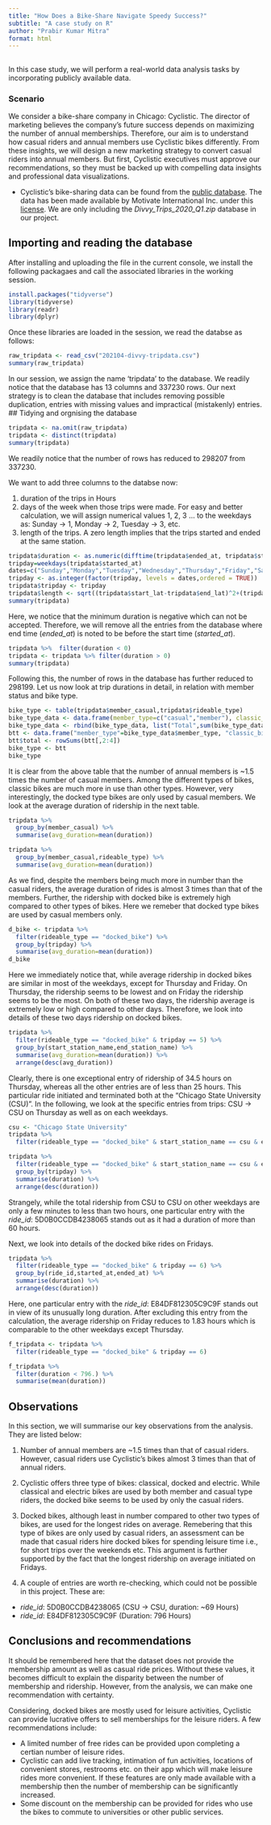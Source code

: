 ```yaml
---
title: "How Does a Bike-Share Navigate Speedy Success?"
subtitle: "A case study on R"
author: "Prabir Kumar Mitra"
format: html
---
```


## 
In this case study, we will perform a real-world data analysis tasks by incorporating publicly available data. 

### Scenario
We consider a bike-share company in Chicago: Cyclistic. The director of marketing believes the company’s future success depends on maximizing the number of annual memberships. Therefore, our aim is to understand how casual riders and annual members use Cyclistic bikes differently. From these insights, we will design a new marketing strategy to convert casual riders into annual members. But first, Cyclistic executives must approve our recommendations, so they must be backed up with compelling data insights and professional data visualizations.

* Cyclistic's bike-sharing data can be found from the [public database](https://divvy-tripdata.s3.amazonaws.com/index.html). The data has been made available by Motivate International Inc. under this
[license](https://www.divvybikes.com/data-license-agreement). We are only including the *Divvy_Trips_2020_Q1.zip* database in our project.

## Importing and reading the database

After installing and uploading the file in the current console, we install the following packagaes and call the associated libraries in the working session.

```r
install.packages("tidyverse")
library(tidyverse)
library(readr)
library(dplyr)
```
Once these libraries are loaded in the session, we read the databse as follows:

```r
raw_tripdata <- read_csv("202104-divvy-tripdata.csv")
summary(raw_tripdata)
```

In our session, we assign the name 'tripdata' to the database. We readily notice that the database has 13 columns and 337230 rows. Our next strategy is to clean the database that includes removing possible duplication, entries with missing values and impractical (mistakenly) entries.
## Tidying and orgnising the database

```r
tripdata <- na.omit(raw_tripdata)
tripdata <- distinct(tripdata)
summary(tripdata)
```
We readily notice that the number of rows has reduced to 298207 from 337230.

We want to add three columns to the databse now:

1. duration of the trips in Hours
2. days of the week when those trips were made. For easy and better calculation, we will assign numerical values 1, 2, 3 ... to the weekdays as: Sunday -> 1, Monday -> 2, Tuesday -> 3, etc.
3. length of the trips. A zero length implies that the trips started and ended at the same station.

```r
tripdata$duration <- as.numeric(difftime(tripdata$ended_at, tripdata$started_at,units="hours"))
tripday=weekdays(tripdata$started_at)
dates=c("Sunday","Monday","Tuesday","Wednesday","Thursday","Friday","Saturday")
tripday <- as.integer(factor(tripday, levels = dates,ordered = TRUE))
tripdata$tripday <- tripday
tripdata$length <- sqrt((tripdata$start_lat-tripdata$end_lat)^2+(tripdata$start_lng-tripdata$end_lng)^2)
summary(tripdata)
```

Here, we notice that the minimum duration is negative which can not be accepted. Therefore, we will remove all the entries from the database where end time (*ended_at*) is noted to be before the start time (*started_at*).

```r
tripdata %>%  filter(duration < 0)
tripdata <- tripdata %>% filter(duration > 0)
summary(tripdata)
```
Following this, the number of rows in the database has further reduced to 298199. Let us now look at trip durations in detail, in relation with member status and bike type.

```r
bike_type <- table(tripdata$member_casual,tripdata$rideable_type)
bike_type_data <- data.frame(member_type=c("casual","member"), classic_bike=bike_type[,1],docked_bike=bike_type[,2],electric_bike=bike_type[,3])
bike_type_data <- rbind(bike_type_data, list("Total",sum(bike_type_data$classic_bike), sum(bike_type_data$docked_bike), sum(bike_type_data$electric_bike)))
btt <- data.frame("member_type"=bike_type_data$member_type, "classic_bike"=bike_type_data$classic_bike, "docked_bike"=bike_type_data$docked_bike, "electric_bike"=bike_type_data$electric_bike)
btt$total <- rowSums(btt[,2:4])
bike_type <- btt
bike_type
```

It is clear from the above table that the number of annual members is ~1.5 times the number of casual members. Among the different types of bikes, classic bikes are much more in use than other types. However, very interestingly, the docked type bikes are only used by casual members. We look at the average duration of ridership in the next table.
```r
tripdata %>%
  group_by(member_casual) %>%
  summarise(avg_duration=mean(duration))

tripdata %>%
  group_by(member_casual,rideable_type) %>%
  summarise(avg_duration=mean(duration))
```
As we find, despite the members being much more in number than the casual riders, the average duration of rides is almost 3 times than that of the members. Further, the ridership with docked bike is extremely high compared to other types of bikes. Here we remeber that docked type bikes are used by casual members only.
```r
d_bike <- tripdata %>%
  filter(rideable_type == "docked_bike") %>%
  group_by(tripday) %>%
  summarise(avg_duration=mean(duration))
d_bike
```
Here we immediately notice that, while average ridership in docked bikes are similar in most of the weekdays, except for Thursday and Friday. On Thursday, the ridership seems to be lowest and on Friday the ridership seems to be the most. On both of these two days, the ridership average is extremely low or high compared to other days. Therefore, we look into details of these two days ridership on docked bikes.
```r
tripdata %>%
  filter(rideable_type == "docked_bike" & tripday == 5) %>%
  group_by(start_station_name,end_station_name) %>%
  summarise(avg_duration=mean(duration)) %>%
  arrange(desc(avg_duration))
```
Clearly, there is one exceptional entry of ridership of 34.5 hours on Thursday, whereas all the other entries are of less than 25 hours. This particular ride initiated and terminated both at the "Chicago State University (CSU)". In the following, we look at the specific entries from trips: CSU -> CSU on Thursday as well as on each weekdays.
  
```r
csu <- "Chicago State University"
tripdata %>%
  filter(rideable_type == "docked_bike" & start_station_name == csu & end_station_name == csu & tripday == 5)

tripdata %>%
  filter(rideable_type == "docked_bike" & start_station_name == csu & end_station_name == csu) %>%
  group_by(tripday) %>%
  summarise(duration) %>%
  arrange(desc(duration))
```
Strangely, while the total ridership from CSU to CSU on other weekdays are only a few minutes to less than two hours, one particular entry with the *ride_id*: 5D0B0CCDB4238065 stands out as it had a duration of more than 60 hours.

Next, we look into details of the docked bike rides on Fridays.
```r
tripdata %>%
  filter(rideable_type == "docked_bike" & tripday == 6) %>%
  group_by(ride_id,started_at,ended_at) %>%
  summarise(duration) %>%
  arrange(desc(duration))
```
Here, one particular entry with the *ride_id*: E84DF812305C9C9F stands out in view of its unusually long duration. After excluding this entry from the calculation, the average ridership on Friday reduces to 1.83 hours which is comparable to the other weekdays except Thursday.
```r
f_tripdata <- tripdata %>%
  filter(rideable_type == "docked_bike" & tripday == 6)

f_tripdata %>%
  filter(duration < 796.) %>%
  summarise(mean(duration))

```

## Observations
In this section, we will summarise our key observations from the analysis. They are listed below:

1. Number of annual members are ~1.5 times than that of casual riders. However, casual riders use Cyclistic's bikes almost 3 times than that of annual riders.

2. Cyclistic offers three type of bikes: classical, docked and electric. While classical and electric bikes are used by both member and casual type riders, the docked bike seems to be used by only the casual riders.

3. Docked bikes, although least in number compared to other two types of bikes, are used for the longest rides on average. Remebering that this type of bikes are only used by casual riders, an assessment can be made that casual riders hire docked bikes for spending leisure time i.e., for short trips over the weekends etc. This argument is further supported by the fact that the longest ridership on average initiated on Fridays.

4. A couple of entries are worth re-checking, which could not be possible in this project. These are:
* *ride_id*: 5D0B0CCDB4238065 (CSU -> CSU, duration: ~69 Hours)
* *ride_id*: E84DF812305C9C9F (Duration: 796 Hours)

## Conclusions and recommendations
It should be remembered here that the dataset does not provide the membership amount as well as casual ride prices. Without these values, it becomes difficult to explain the disparity between the number of membership and ridership. However, from the analysis, we can make one recommendation with certainty.

Considering, docked bikes are mostly used for leisure activities, Cyclistic can provide lucrative offers to sell memberships for the leisure riders. A few recommendations include:

* A limited number of free rides can be provided upon completing a certian number of leisure rides.
* Cyclistic can add live tracking, intimation of fun activities, locations of convenient stores, restrooms etc. on their app which will make leisure rides more convenient. If these features are only made available with a membership then the number of membership can be significantly increased.
* Some discount on the membership can be provided for rides who use the bikes to commute to universities or other public services. 